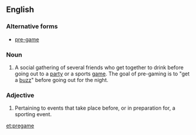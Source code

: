 ==English==

===Alternative forms===
*[[pre-game]]

===Noun===
{{en-noun|s}}

# A social gathering of several friends who get together to drink before going out to a [[party]] or a sports [[game]].  The goal of pre-gaming is to "get a [[buzz]]" before going out for the night.

===Adjective===
{{en-adj|-}}

# Pertaining to events that take place before, or in preparation for, a sporting event.

[[et:pregame]]